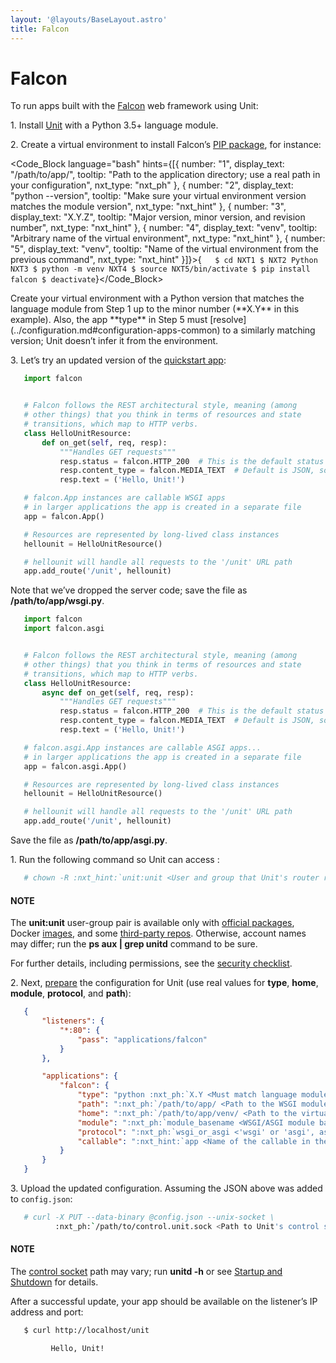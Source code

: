 ```yaml
---
layout: '@layouts/BaseLayout.astro'
title: Falcon
---
```

# Falcon

To run apps built with the [Falcon](https://falcon.readthedocs.io/en/stable/) web framework using Unit:

1\. Install [Unit](../installation.md#installation-precomp-pkgs) with a Python 3.5+ language module.

2\. Create a virtual environment to install Falcon’s [PIP package](https://falcon.readthedocs.io/en/stable/user/install.html), for instance:

<Code_Block language="bash" hints={[{ number: "1", display_text: "/path/to/app/", tooltip: "Path to the application directory; use a real path in your configuration", nxt_type: "nxt_ph" }, { number: "2", display_text: "python --version", tooltip: "Make sure your virtual environment version matches the module version", nxt_type: "nxt_hint" }, { number: "3", display_text: "X.Y.Z", tooltip: "Major version, minor version, and revision number", nxt_type: "nxt_hint" }, { number: "4", display_text: "venv", tooltip: "Arbitrary name of the virtual environment", nxt_type: "nxt_hint" }, { number: "5", display_text: "venv", tooltip: "Name of the virtual environment from the previous command", nxt_type: "nxt_hint" }]}>{`   $ cd NXT1
   $ NXT2
         Python NXT3
   $ python -m venv NXT4
   $ source NXT5/bin/activate
   $ pip install falcon
   $ deactivate`}</Code_Block>

<Note type="warning">
Create your virtual environment with a Python version that matches the language module from Step 1 up to the minor number (**X.Y** in this example). Also, the app **type** in Step 5 must [resolve](../configuration.md#configuration-apps-common) to a similarly matching version; Unit doesn’t infer it from the environment.
</Note>

3\. Let’s try an updated version of the [quickstart app](https://falcon.readthedocs.io/en/stable/user/quickstart.html):

```python
   import falcon


   # Falcon follows the REST architectural style, meaning (among
   # other things) that you think in terms of resources and state
   # transitions, which map to HTTP verbs.
   class HelloUnitResource:
       def on_get(self, req, resp):
           """Handles GET requests"""
           resp.status = falcon.HTTP_200  # This is the default status
           resp.content_type = falcon.MEDIA_TEXT  # Default is JSON, so override
           resp.text = ('Hello, Unit!')

   # falcon.App instances are callable WSGI apps
   # in larger applications the app is created in a separate file
   app = falcon.App()

   # Resources are represented by long-lived class instances
   hellounit = HelloUnitResource()

   # hellounit will handle all requests to the '/unit' URL path
   app.add_route('/unit', hellounit)
```

Note that we’ve dropped the server code; save the file as **/path/to/app/wsgi.py**.

```python
   import falcon
   import falcon.asgi


   # Falcon follows the REST architectural style, meaning (among
   # other things) that you think in terms of resources and state
   # transitions, which map to HTTP verbs.
   class HelloUnitResource:
       async def on_get(self, req, resp):
           """Handles GET requests"""
           resp.status = falcon.HTTP_200  # This is the default status
           resp.content_type = falcon.MEDIA_TEXT  # Default is JSON, so override
           resp.text = ('Hello, Unit!')

   # falcon.asgi.App instances are callable ASGI apps...
   # in larger applications the app is created in a separate file
   app = falcon.asgi.App()

   # Resources are represented by long-lived class instances
   hellounit = HelloUnitResource()

   # hellounit will handle all requests to the '/unit' URL path
   app.add_route('/unit', hellounit)
```

Save the file as **/path/to/app/asgi.py**.

1\. Run the following command so Unit can access :

```bash
   # chown -R :nxt_hint:`unit:unit <User and group that Unit's router runs as by default>` :nxt_ph:`/path/to/app/ <Path to the application files such as /data/www/app/; use a real path in your commands>`
```

#### NOTE

The **unit:unit** user-group pair is available only with [official packages](../installation.md#installation-precomp-pkgs), Docker [images](../installation.md#installation-docker), and some [third-party repos](../installation.md#installation-community-repos).  Otherwise, account names may differ; run the **ps aux \| grep unitd** command to be sure.

For further details, including permissions, see the [security checklist](security.md#security-apps).

2\. Next, [prepare](../configuration.md#configuration-python) the configuration for Unit (use real values for **type**, **home**, **module**, **protocol**, and **path**):

```json
   {
       "listeners": {
           "*:80": {
               "pass": "applications/falcon"
           }
       },

       "applications": {
           "falcon": {
               "type": "python :nxt_ph:`X.Y <Must match language module version and virtual environment version>`",
               "path": ":nxt_ph:`/path/to/app/ <Path to the WSGI module; use a real path in your configuration>`",
               "home": ":nxt_ph:`/path/to/app/venv/ <Path to the virtual environment, if any; use a real path in your configuration>`",
               "module": ":nxt_ph:`module_basename <WSGI/ASGI module basename with extension omitted, such as 'wsgi' or 'asgi' from Step 3>`",
               "protocol": ":nxt_ph:`wsgi_or_asgi <'wsgi' or 'asgi', as appropriate>`",
               "callable": ":nxt_hint:`app <Name of the callable in the module to run>`"
           }
       }
   }
```

3\. Upload the updated configuration.  Assuming the JSON above was added to `config.json`:

```bash
   # curl -X PUT --data-binary @config.json --unix-socket \
          :nxt_ph:`/path/to/control.unit.sock <Path to Unit's control socket in your installation>` :nxt_hint:`http://localhost/config/ <Path to the config section in Unit's control API>`
```

#### NOTE

The [control socket](../controlapi.md#configuration-socket) path may vary; run **unitd -h** or see [Startup and Shutdown](source.md#source-startup) for details.

After a successful update, your app should be available on the listener’s IP address and port:

```bash
   $ curl http://localhost/unit

         Hello, Unit!
```